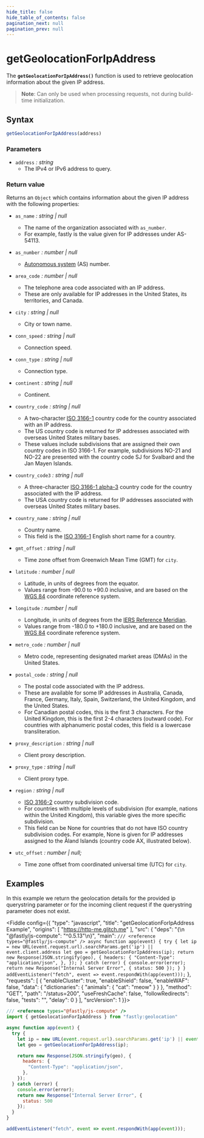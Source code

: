 ```yaml
---
hide_title: false
hide_table_of_contents: false
pagination_next: null
pagination_prev: null
---
```


# getGeolocationForIpAddress

The **`getGeolocationForIpAddress()`** function is used to retrieve geolocation information about the given IP address.

>**Note**: Can only be used when processing requests, not during build-time initialization.

## Syntax

```js
getGeolocationForIpAddress(address)
```

### Parameters

- `address` _: string_
  - The IPv4 or IPv6 address to query.

### Return value

Returns an `Object` which contains information about the given IP address with the following properties:

- `as_name`  _: string | null_
  - The name of the organization associated with `as_number`.
  - For example, fastly is the value given for IP addresses under AS-54113.

- `as_number` _: number | null_
  - [Autonomous system](https://en.wikipedia.org/wiki/Autonomous_system_(Internet)) (AS) number.

- `area_code` _: number | null_
  - The telephone area code associated with an IP address.
  - These are only available for IP addresses in the United States, its territories, and Canada.

- `city` _: string | null_
  - City or town name.

- `conn_speed` _: string | null_
  - Connection speed.

- `conn_type` _: string | null_
  - Connection type.

- `continent` _: string | null_
  - Continent.

- `country_code` _: string | null_
  - A two-character [ISO 3166-1](https://en.wikipedia.org/wiki/ISO_3166-1) country code for the country associated with an IP address.
  - The US country code is returned for IP addresses associated with overseas United States military bases.
  - These values include subdivisions that are assigned their own country codes in ISO 3166-1. For example, subdivisions NO-21 and NO-22 are presented with the country code SJ for Svalbard and the Jan Mayen Islands.

- `country_code3` _: string | null_
  - A three-character [ISO 3166-1 alpha-3](https://en.wikipedia.org/wiki/ISO_3166-1_alpha-3) country code for the country associated with the IP address.
  - The USA country code is returned for IP addresses associated with overseas United States military bases.

- `country_name` _: string | null_
  - Country name.
  - This field is the [ISO 3166-1](https://en.wikipedia.org/wiki/ISO_3166-1) English short name for a country.

- `gmt_offset` _: string | null_
  - Time zone offset from Greenwich Mean Time (GMT) for `city`.

- `latitude` _: number | null_
  - Latitude, in units of degrees from the equator.
  - Values range from -90.0 to +90.0 inclusive, and are based on the [WGS 84](https://en.wikipedia.org/wiki/World_Geodetic_System) coordinate reference system.

- `longitude` _: number | null_
  - Longitude, in units of degrees from the [IERS Reference Meridian](https://en.wikipedia.org/wiki/IERS_Reference_Meridian).
  - Values range from -180.0 to +180.0 inclusive, and are based on the [WGS 84](https://en.wikipedia.org/wiki/World_Geodetic_System) coordinate reference system.

- `metro_code` _: number | null_
  - Metro code, representing designated market areas (DMAs) in the United States.

- `postal_code` _: string | null_
  - The postal code associated with the IP address.
  - These are available for some IP addresses in Australia, Canada, France, Germany, Italy, Spain, Switzerland, the United Kingdom, and the United States.
  - For Canadian postal codes, this is the first 3 characters. For the United Kingdom, this is the first 2-4 characters (outward code). For countries with alphanumeric postal codes, this field is a lowercase transliteration.

- `proxy_description` _: string | null_
  - Client proxy description.

- `proxy_type` _: string | null_
  - Client proxy type.

- `region` _: string | null_
  - [ISO 3166-2](https://en.wikipedia.org/wiki/ISO_3166-2) country subdivision code.
  - For countries with multiple levels of subdivision (for example, nations within the United Kingdom), this variable gives the more specific subdivision.
  - This field can be None for countries that do not have ISO country subdivision codes. For example, None is given for IP addresses assigned to the Åland Islands (country code AX, illustrated below).

- `utc_offset` _: number | null;_
  - Time zone offset from coordinated universal time (UTC) for `city`.

## Examples

In this example we return the geolocation details for the provided ip querystring parameter or for the incoming client request if the querystring parameter does not exist.

<Fiddle config={{
  "type": "javascript",
  "title": "getGeolocationForIpAddress Example",
  "origins": [
    "https://http-me.glitch.me"
  ],
  "src": {
    "deps": "{\n  \"@fastly/js-compute\": \"^0.5.13\"\n}",
    "main": `
/// <reference types="@fastly/js-compute" />
async function app(event) {
  try {
    let ip = new URL(event.request.url).searchParams.get('ip') || event.client.address
    let geo = getGeolocationForIpAddress(ip);
    return new Response(JSON.stringify(geo), {
      headers: {
        "Content-Type": "application/json",
      },
    });
  } catch (error) {
    console.error(error);
    return new Response("Internal Server Error", {
      status: 500
    });
  }
}
addEventListener("fetch", event => event.respondWith(app(event)));
`
  },
  "requests": [
    {
      "enableCluster": true,
      "enableShield": false,
      "enableWAF": false,
      "data": {
         "dictionaries": {
           "animals": {
             "cat": "meow"
           }
         }
       },
      "method": "GET",
      "path": "/status=200",
      "useFreshCache": false,
      "followRedirects": false,
      "tests": "",
      "delay": 0
    }
  ],
  "srcVersion": 1
}}>

```js
/// <reference types="@fastly/js-compute" />
import { getGeolocationForIpAddress } from "fastly:geolocation"

async function app(event) {
  try {
    let ip = new URL(event.request.url).searchParams.get('ip') || event.client.address
    let geo = getGeolocationForIpAddress(ip);

    return new Response(JSON.stringify(geo), {
      headers: {
        "Content-Type": "application/json",
      },
    });
  } catch (error) {
    console.error(error);
    return new Response("Internal Server Error", {
      status: 500
    });
  }
}

addEventListener("fetch", event => event.respondWith(app(event)));

```

</Fiddle>
